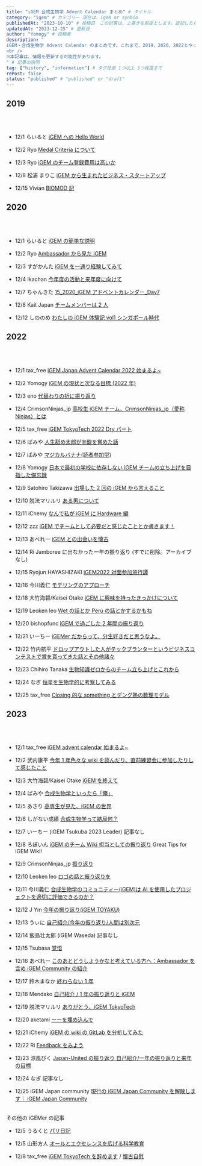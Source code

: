 ```yaml
---
title: "iGEM 合成生物学 Advent Calendar まとめ" # タイトル
category: "igem" # カテゴリー 現在は、igem or synbio
publishedAt: "2023-10-10" # 投稿日　この記事は、上書きを前提とします。追記したら更新日を更新してください、
updatedAt: "2023-12-25" # 更新日
author: "Yomogy" # 投稿者
description: "
iGEM・合成生物学 Advent Calendar のまとめです。これまで、2019、2020、2022とやってきました。記事の移行などの状況もまとめています。
<br />
※本記事は、情報を更新する可能性があります。
" # 記事の説明
tag: ["history", "information"] # タグ任意 1つ以上 3つ程度まで
rePost: false
status: "published" # "published" or "draft"
---
```


## 2019

<LinkCard url="https://adventar.org/calendars/4509" size="small" />

<br />
<br />

- 12/1 らいると [iGEM への Hello World](https://yomogy.com/igem/igem2019-basic-information)

- 12/2 Ryo [Medal Criteria について](https://yomogy.com/igem/igem2019-criteria)

- 12/3 Ryo [iGEM のチーム登録費用は高いか](https://yomogy.com/igem/is-igem-fee-expensive)

- 12/8 松浦 まりこ [iGEM から生まれたビジネス・スタートアップ](https://web.archive.org/web/20200613010423/https://marikomatsuurajapan.blogspot.com/2019/12/)

- 12/15 Vivian [BIOMOD 記](https://vivianpoke.hatenablog.com/entry/2019/12/15/181346)

## 2020

<LinkCard url="https://adventar.org/calendars/5333" size="small" />

<br />
<br />

- 12/1 らいると [iGEM の簡単な説明](https://yomogy.com/igem/igem2020-basic-information)

- 12/2 Ryo [Ambassador から見た iGEM](https://yomogy.com/igem/igem2020-ambassador)

- 12/3 すがかんた [iGEM を一通り経験してみて](https://sixtem.hatenablog.com/entry/2020/12/03/223703)

- 12/4 Ikachan [今年度の活動と来年度に向けて](https://you01042017.hatenablog.com/entry/2020/12/04/235551)

- 12/7 ちゃんきた [15_2020_iGEM アドベントカレンダー\_Day7](https://igem-wakaranai.hatenablog.com/entry/2020/12/07/003045)

- 12/8 Kait Japan [チームメンバーは 2 人](https://kait-japan.hatenablog.com/entry/2020/12/27/104829)

- 12/12 しののめ [わたしの iGEM 体験記 vol1 シンガポール時代](https://www.facebook.com/shinocha17/posts/2767095593508032)

## 2022

<LinkCard url="https://adventar.org/calendars/7510" size="small" />

<br />
<br />

- 12/1 tax_free [iGEM Japan Advent Calendar 2022 始まるよ~](https://www.igemtokyotech.org/post/2022-12-01-advent-calendar/)

- 12/2 Yomogy [iGEM の現状と次なる目標 (2022 年)](https://yomogy.com/igem/igem2022-now-next)

- 12/3 eno [代替わりの折に振り返り](https://www.igemtokyotech.org/post/2022-12-03-advent-calendar/)

- 12/4 CrimsonNinjas_jp [高校生 iGEM チーム、CrimsonNinjas_jp（愛称 Ninjas）とは](https://note.com/igem_ninjas/n/n427ab98cda76)

- 12/5 tax_free [iGEM TokyoTech 2022 Dry パート](https://www.igemtokyotech.org/post/2022-12-05-advent-calendar/)

- 12/6 ばみや [人生舐め太郎が辛酸を嘗めた話](https://www.igemtokyotech.org/post/2022-12-06-advent-calendar/)

- 12/7 ばみや [マジカルバナナ(読者参加型)](https://www.igemtokyotech.org/post/2022-12-07-advent-calendar/)

- 12/8 Yomogy [日本で最初の学校に依存しない iGEM チームの立ち上げを目指した備忘録](https://yomogy.com/igem/igem-japan-2022-highschool-log)

- 12/9 Satohiro Takizawa [出場した 2 回の iGEM から言えること](https://note.com/hamu_0615/n/n8fceaa67bd94)

- 12/10 脱法マリルリ [ある男について](https://www.igemtokyotech.org/post/2022-12-10-advent-calendar/)

- 12/11 iChemy [なんで私が iGEM に Hardware 編](https://www.igemtokyotech.org/post/2022-12-11-advent-calendar/)

- 12/12 zzz [iGEM でチームとして必要だと感じたこととか書きます！](https://note.com/zzz233/n/n7598f46048d4)

- 12/13 あべれー [iGEM との出会いを懐古](https://note.com/aberei_note/n/n6b89a1957fda)

- 12/14 Ri Jamboree に出なかった一年の振り返り (すでに削除。アーカイブなし)

- 12/15 Ryojun HAYASHIZAKI [iGEM2022 対面参加旅行譚](https://ryojun-waseda-tokyo.blog.jp/archives/18131348.html)

- 12/16 今川義仁 [モデリングのアプローチ](https://qiita.com/jinchuanyiren/private/4ed98c7817addbd5175e)

- 12/18 大竹海碧/Kaisei Otake [iGEM に興味を持ったきっかけについて](https://note.com/igem_ninjas/n/ncbc4583e95ba)

- 12/19 Leoken leo [Wet の話とか Perú の話とかするかもね](https://www.igemtokyotech.org/post/2022-12-19-advent-calendar/)

- 12/20 bishopfunc [iGEM で過ごした 2 年間の振り返り](https://bishopfunc.herokuapp.com/nbus1jspt3hvjaxxd91o/)

- 12/21 いーちー [iGEMer だからって、分生好きだと思うなよ。](https://igem-tsukuba.studio.site/blog-20221221)

- 12/22 竹内航平 [ドロップアウトした人がテックプランターというビジネスコンテストで賞を貰ってきた話とその他諸々](https://ameblo.jp/kouheiosakanasan/entry-12780548183.html)

- 12/23 Chihiro Tanaka [生物知識ゼロからのチーム立ち上げとこれから](https://igem-tsukuba.studio.site/blog_20221223)

- 12/24 なぎ [恒星を生物学的に考察してみる](https://note.com/downer_angel/n/n11e2da3fd9b5)

- 12/25 tax_free [Closing 的な something とデング熱の数理モデル](https://www.igemtokyotech.org/post/2022-12-25-advent-calendar/)

## 2023

<LinkCard url="https://adventar.org/calendars/8876" size="small" />

<br />
<br />

- 12/1 tax_free [iGEM advent calendar 始まるよ~](https://taxfree.dev/post/2023-12-01/)

- 12/2 武内康平 [今年 1 年色々な wiki を読んだり、直前練習会に参加したりして感じたこと](https://ameblo.jp/kouheiosakanasan/entry-12831022223.html)

- 12/3 大竹海碧/Kaisei Otake [iGEM を終えて](https://note.com/kaisei_synbio/n/n3f351d43c81e?sub_rt=share_pb)

- 12/4 ばみや [合成生物学といったら「俺」](https://www.igemtokyotech.org/post/2023-12-04-advent-calendar/)

- 12/5 あさり [高専生が見た、iGEM の世界](https://note.com/asari_kosen/n/nfe26fa4a071d)

- 12/6 しがない成績 [合成生物学って結局何？](https://igem-tsukuba.studio.site/blog_20231206)

- 12/7 いーちー (iGEM Tsukuba 2023 Leader) 記事なし

- 12/8 ろぼいん [iGEM のチーム Wiki 担当としての振り返り](https://roboin.io/article/2023/12/08/behind-the-scenes-of-japan-united-teams-igem-2023/) Great Tips for iGEM Wiki!

- 12/9 CrimsonNinjas_jp [振り返り](https://note.com/igem_ninjas/n/ne5ce17a268c0)

- 12/10 Leoken leo [ロゴの話と振り返りを](https://www.igemtokyotech.org/post/2023-12-10-advent-calender/)

- 12/11 今川義仁 [合成生物学のコミュニティー(iGEM)は AI を使用したプロジェクトを適切に評価できるのか？](https://qiita.com/yoshitown/items/38d66307cae039862d59)

- 12/12 J Ym [今年の振り返り(iGEM TOYAKU)](https://igemtoyaku.wixsite.com/igem-toyaku/post/advent-calendar-2023-day12)

- 12/13 うぃに [自己紹介/今年の振り返り/人間は別次元](https://igemtoyaku.wixsite.com/igem-toyaku/post/advent-calendar-2023-day13)

- 12/14 飯島壮太郎 (iGEM Waseda) 記事なし

- 12/15 Tsubasa [覚悟](https://www.igemtokyotech.org/post/2023-12-15-advent-calender/)

- 12/16 あべれー [このあとどうしようかなと考えている方へ：Ambassador を含め iGEM Community の紹介](https://note.com/aberei_note/n/n6fb546331353?sub_rt=share_pb)

- 12/17 鈴木まなか [終わらない 1 年](https://igemtoyaku.wixsite.com/igem-toyaku/post/advent-calendar-day17)

- 12/18 Mendako [自己紹介 / 1 年の振り返りと iGEM](https://note.com/mendakocpp/n/n9c6f0ac6e96d)

- 12/19 脱法マリルリ [ありがとう、iGEM TokyoTech](https://www.igemtokyotech.org/post/2023-12-19-advent-calendar/)

- 12/20 aketami [ーーを埋め込んで](https://www.igemtokyotech.org/post/2023-12-20-advent-calender/)

- 12/21 iChemy [iGEM の wiki の GitLab を分析してみた](https://www.igemtokyotech.org/post/2023-12-21-advent-calendar/)

- 12/22 Ri [Feedback をみよう](https://note.com/ryohei_ishibashi/n/n54a940deb2e8)

- 12/23 涼風ぴく [Japan-United の振り返り 自己紹介/一年の振り返りと来年の目標](https://note.com/sirowhite/n/n7551cc15eda2)

- 12/24 なぎ 記事なし

- 12/25 iGEM Japan community [現行の iGEM Japan Community を解散します｜ iGEM Japan Community](https://note.com/igem_japan31/n/n428cf245fe0f)

<br />
その他の iGEMer の記事

- 12/5 うるくと [パリ日記](https://note.com/urukut/n/nfd2159399217)

- 12/5 山形方人 [オールとエクセレンスを広げる科学教育](https://note.com/jaas_education/n/n5549fa27ba61)

- 12/8 tax_free [iGEM TokyoTech を辞めます](https://taxfree.dev/post/seeyou-igem-tokyotech/) / [懐古自慰](https://taxfree.dev/post/2023-12-08/)
